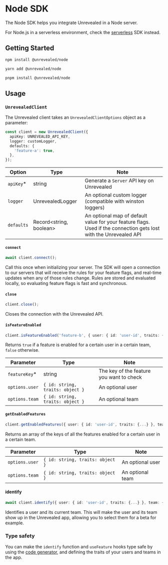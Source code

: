 # Node SDK

The Node SDK helps you integrate Unrevealed in a Node server.

For Node.js in a serverless environment, check the [serverless](/docs/serverless) SDK instead.

## Getting Started

```bash
npm install @unrevealed/node
```

```bash
yarn add @unrevealed/node
```

```bash
pnpm install @unrevealed/node
```

## Usage

### `UnrevealedClient`

The Unrevealed client takes an `UnrevealedClientOptions` object as a parameter:

```ts
const client = new UnrevealedClient({
  apiKey: UNREVEALED_API_KEY,
  logger: customLogger,
  defaults: {
    'feature-a': true,
  },
});
```

| Option     | Type                    | Note                                                                                                              |
| ---------- | ----------------------- | ----------------------------------------------------------------------------------------------------------------- |
| `apiKey`\* | string                  | Generate a `Server` API key on Unrevealed                                                                         |
| `logger`   | UnrevealedLogger        | An optional custom logger (compatible with winston loggers)                                                       |
| `defaults` | Record<string, boolean> | An optional map of default value for your feature flags. Used if the connection gets lost with the Unrevealed API |

#### `connect`

```ts
await client.connect();
```

Call this once when initializing your server. The SDK will open a connection to our servers that will receive the rules for your feature flags, and real-time updates when any of those rules change. Rules are stored and evaluated locally, so evaluating feature flags is fast and synchronous.

#### `close`

```ts
client.close();
```

Closes the connection with the Unrevealed API.

#### `isFeatureEnabled`

```ts
client.isFeatureEnabled('feature-b', { user: { id: 'user-id', traits: {...} }, team: { id: 'team-id', traits: {...} } });
```

Returns `true` if a feature is enabled for a certain user in a certain team, `false` otherwise.

| Parameter      | Type                             | Note                                     |
| -------------- | -------------------------------- | ---------------------------------------- |
| `featureKey`\* | string                           | The key of the feature you want to check |
| `options.user` | `{ id: string, traits: object }` | An optional user                         |
| `options.team` | `{ id: string, traits: object }` | An optional team                         |

#### `getEnabledFeatures`

```ts
client.getEnabledFeatures({ user: { id: 'user-id', traits: {...} }, team: { id: 'team-id', traits: {...} } });
```

Returns an array of the keys of all the features enabled for a certain user in a certain team.

| Parameter      | Type                             | Note             |
| -------------- | -------------------------------- | ---------------- |
| `options.user` | `{ id: string, traits: object }` | An optional user |
| `options.team` | `{ id: string, traits: object }` | An optional team |

#### identify

```ts
await client.identify({ user: { id: 'user-id', traits: {...} }, team: { id: 'team-id', traits: {...} } });
```

Identifies a user and its current team. This will make the user and its team show up in the Unrevealed app, allowing you to select them for a beta for example.

### Type safety

You can make the `identify` function and `useFeature` hooks type safe by using the [code generator](/docs/code-generation), and defining the traits of your users and teams in the app.
